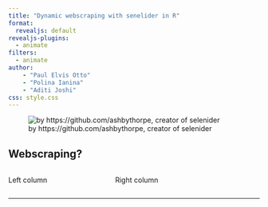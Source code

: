 ```yaml
---
title: "Dynamic webscraping with senelider in R"
format: 
  revealjs: default
revealjs-plugins:
  - animate
filters: 
  - animate
author: 
    - "Paul Elvis Otto"
    - "Polina Ianina"
    - "Aditi Joshi"
css: style.css
---
```



![by https://github.com/ashbythorpe, creator of selenider ](https://avatars.githubusercontent.com/u/61390103?v=4)


## Webscraping?

:::: {.columns}

::: {.column width="40%"}
Left column
:::

::: {.column width="60%"}
Right column
:::

::::

---

